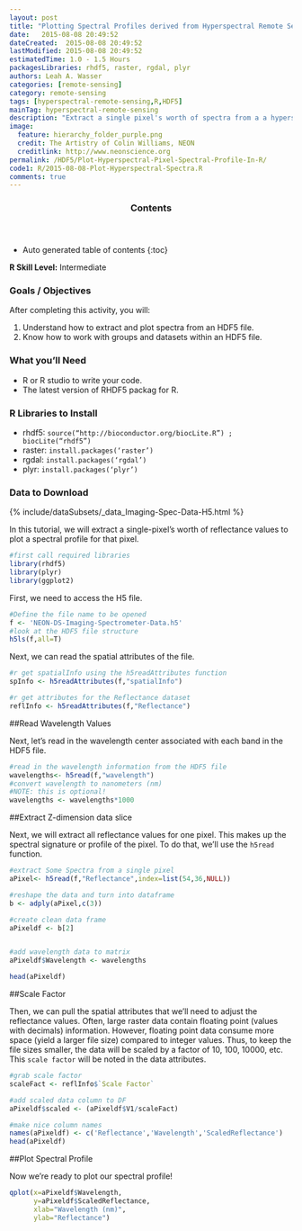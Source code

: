 ```yaml
---
layout: post
title: "Plotting Spectral Profiles derived from Hyperspectral Remote Sensing Data in HDF5 Format in R"
date:   2015-08-08 20:49:52
dateCreated:  2015-08-08 20:49:52
lastModified: 2015-08-08 20:49:52
estimatedTime: 1.0 - 1.5 Hours
packagesLibraries: rhdf5, raster, rgdal, plyr
authors: Leah A. Wasser
categories: [remote-sensing]
category: remote-sensing
tags: [hyperspectral-remote-sensing,R,HDF5]
mainTag: hyperspectral-remote-sensing
description: "Extract a single pixel's worth of spectra from a a hyperspectral dataset stored in HDF5 format in R. Visualize the spectral profile." 
image:
  feature: hierarchy_folder_purple.png
  credit: The Artistry of Colin Williams, NEON
  creditlink: http://www.neonscience.org
permalink: /HDF5/Plot-Hyperspectral-Pixel-Spectral-Profile-In-R/
code1: R/2015-08-08-Plot-Hyperspectral-Spectra.R
comments: true
---
```


<section id="table-of-contents" class="toc">
  <header>
    <h3>Contents</h3>
  </header>
<div id="drawer" markdown="1">
*  Auto generated table of contents
{:toc}
</div>
</section><!-- /#table-of-contents -->

<div id="objectives">
<strong>R Skill Level:</strong> Intermediate

<h3>Goals / Objectives</h3>
After completing this activity, you will:
<ol>
<li>Understand how to extract and plot spectra from an HDF5 file.</li>
<li>Know how to work with groups and datasets within an HDF5 file.</li>

</ol>

<h3>What you'll Need</h3>
<ul>
<li>R or R studio to write your code.</li>
<li>The latest version of RHDF5 packag for R.</li>
</ul>

<h3>R Libraries to Install</h3>
<ul>
<li>rhdf5: <code>source("http://bioconductor.org/biocLite.R") ;
biocLite("rhdf5")</code></li>
<li>raster: <code>install.packages('raster')</code></li>
<li>rgdal: <code>install.packages('rgdal')</code></li>
<li>plyr: <code>install.packages('plyr')</code></li>

</ul>

<h3>Data to Download</h3>
{% include/dataSubsets/_data_Imaging-Spec-Data-H5.html %}
</p>  
</div> 


In this tutorial, we will extract a single-pixel's worth of reflectance values to
plot a spectral profile for that pixel.

```r

#first call required libraries
library(rhdf5)
library(plyr)
library(ggplot2)

```

First, we need to access the H5 file.

```r

#Define the file name to be opened
f <- 'NEON-DS-Imaging-Spectrometer-Data.h5'
#look at the HDF5 file structure 
h5ls(f,all=T) 

```

Next, we can read the spatial attributes of the file.

```r

#r get spatialInfo using the h5readAttributes function 
spInfo <- h5readAttributes(f,"spatialInfo")

#r get attributes for the Reflectance dataset
reflInfo <- h5readAttributes(f,"Reflectance")


```

##Read Wavelength Values

Next, let's read in the wavelength center associated with each band in the HDF5 
file. 


```r

#read in the wavelength information from the HDF5 file
wavelengths<- h5read(f,"wavelength")
#convert wavelength to nanometers (nm)
#NOTE: this is optional!
wavelengths <- wavelengths*1000

```
##Extract Z-dimension data slice

Next, we will extract all reflectance values for one pixel. This makes up the 
spectral signature or profile of the pixel. To do that, we'll use the `h5read` 
function.


```r

#extract Some Spectra from a single pixel
aPixel<- h5read(f,"Reflectance",index=list(54,36,NULL))

#reshape the data and turn into dataframe
b <- adply(aPixel,c(3))

#create clean data frame
aPixeldf <- b[2]


#add wavelength data to matrix
aPixeldf$Wavelength <- wavelengths

head(aPixeldf)


```

##Scale Factor

Then, we can pull the spatial attributes that we'll need to adjust the reflectance 
values. Often, large raster data contain floating point (values with decimals) information.
However, floating point data consume more space (yield a larger file size) compared
to integer values. Thus, to keep the file sizes smaller, the data will be scaled
by a factor of 10, 100, 10000, etc. This `scale factor` will be noted in the data attributes.

```r

#grab scale factor
scaleFact <- reflInfo$`Scale Factor`

#add scaled data column to DF
aPixeldf$scaled <- (aPixeldf$V1/scaleFact)

#make nice column names
names(aPixeldf) <- c('Reflectance','Wavelength','ScaledReflectance')
head(aPixeldf)

```

##Plot Spectral Profile

Now we're ready to plot our spectral profile!

```r

qplot(x=aPixeldf$Wavelength, 
      y=aPixeldf$ScaledReflectance,
      xlab="Wavelength (nm)",
      ylab="Reflectance")

```

